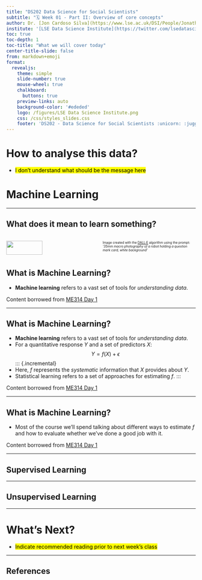 ---
title: "DS202 Data Science for Social Scientists"
subtitle: "🗓️ Week 01 - Part II: Overview of core concepts"
author: Dr. [Jon Cardoso Silva](https://www.lse.ac.uk/DSI/People/Jonathan-Cardoso-Silva)
institute: '[LSE Data Science Institute](https://twitter.com/lsedatascience)'
toc: true
toc-depth: 1
toc-title: "What we will cover today"
center-title-slide: false
from: markdown+emoji
format:
  revealjs: 
    theme: simple
    slide-number: true
    mouse-wheel: true
    chalkboard: 
      buttons: true
    preview-links: auto
    background-color: '#ededed'
    logo: /figures/LSE Data Science Institute.png
    css: /css/styles_slides.css
    footer: 'DS202 - Data Science for Social Scientists :unicorn: :juggling_person:'
---

# How to analyse this data?

- <mark class="todo">I don't understand what should be the message here</mark>

# Machine Learning 

---

## What does it mean to learn something?

:::: {.columns}

::: {.column width="70%"}
![](/figures/week01/dalle_robot_holding_question_mark.png){.absolute height="80%"}
:::

::: {.column width="30%"}
:::


::: footer 
[Image created with the [DALL·E](https://openai.com/blog/dall-e/) algorithm using the prompt: _'35mm macro photography of a robot holding a question mark card, white background'_]{style="font-size:0.6em;"}
:::

::::

## What is Machine Learning?

::: {.incremental}
-  **Machine learning** refers to a vast set of tools for *understanding data*.
:::

::: {.notes}
Content borrowed from [ME314 Day 1](https://github.com/lse-me314/lectures)
:::

---

## What is Machine Learning?

-  **Machine learning** refers to a vast set of tools for *understanding data*.
-  For a quantitative response $Y$ and a set of predictors $X$:
$$
Y = f(X) + \epsilon 
$$
::: {.incremental}
-  Here, $f$ represents the *systematic* information that $X$ provides about $Y$. 
-  Statistical learning refers to a set of approaches for estimating $f$.
:::

::: {.notes}
Content borrowed from [ME314 Day 1](https://github.com/lse-me314/lectures)
:::

----

## What is Machine Learning?

-  Most of the course we'll spend talking about different ways to estimate $f$ and how to evaluate whether we've done a good job with it.

::: {.notes}
Content borrowed from [ME314 Day 1](https://github.com/lse-me314/lectures)
:::
----

## Supervised Learning

----

## Unsupervised Learning

----


# What's Next?

- <mark class="todo"> Indicate recommended reading prior to next week's class </mark>

---
## References

::: {#refs}
:::
